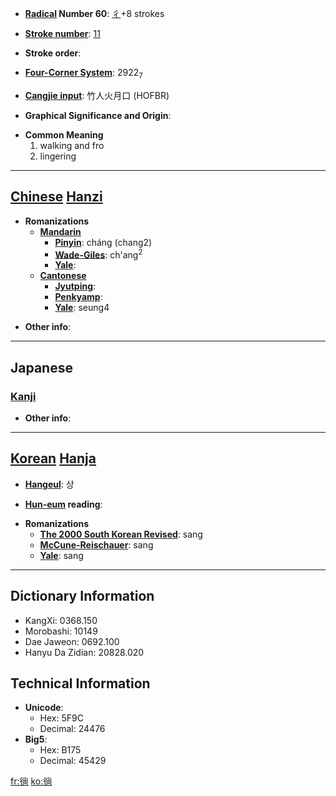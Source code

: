 * '''[[Wiktionary:Chinese radical index| Radical]] Number 60''': [[Wiktionary:Chinese radical index 彳|彳]]+8 strokes

* '''[[Wiktionary:Chinese total strokes index|Stroke number]]''': [[Wiktionary:Chinese total strokes index 11|11]]

* '''Stroke order''': 

* '''[[Wiktionary:Chinese four corner index|Four-Corner System]]''': 2922<sub>7</sub>

* '''[[Wiktionary:Chinese Cangjie index|Cangjie input]]''': 竹人火月口 (HOFBR)

* '''Graphical Significance and Origin''': 

* '''Common Meaning'''
*#walking and fro
*# lingering


----

== [[Chinese]] [[Hanzi]] ==

* '''Romanizations'''
** '''[[Mandarin]]'''
*** '''[[Pinyin]]''': cháng (chang2)
*** '''[[Wade-Giles]]''': ch'ang<sup>2</sup>
*** '''[[Yale]]''': 
** '''[[Cantonese]]'''
*** '''[[Jyutping]]''':
*** '''[[Penkyamp]]''': 
*** '''[[Yale]]''': seung4

* '''Other info''': 

----

==Japanese==
===[[Kanji]]===
{{kanji|on readings=[[しょう]] (shō), [[じょう]] (jō)
|kun readings=[[さまよう]] (samayou)
}}

* '''Other info''':  

----

== [[Korean]] [[Hanja]] ==

* '''[[Hangeul]]''': 상

* '''[[Hun-eum]] reading''': 

* '''Romanizations'''
** '''[[The 2000 South Korean Revised Romanization|The 2000 South Korean Revised]]''': sang
** '''[[McCune-Reischauer]]''': sang
** '''[[Yale]]''': sang

----

== Dictionary Information ==

* KangXi: 0368.150
* Morobashi: 10149
* Dae Jaweon: 0692.100
* Hanyu Da Zidian: 20828.020

== Technical Information ==

* '''Unicode''':
** Hex: 5F9C
** Decimal: 24476
* '''Big5''':
** Hex: B175
** Decimal: 45429

[[fr:徜]]
[[ko:徜]]